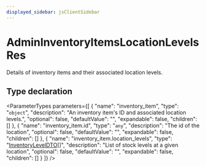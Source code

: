 ```yaml
---
displayed_sidebar: jsClientSidebar
---
```



# AdminInventoryItemsLocationLevelsRes

Details of inventory items and their associated location levels.

## Type declaration

<ParameterTypes parameters={[
  {
    "name": "inventory_item",
    "type": "`object`",
    "description": "An inventory item's ID and associated location levels.",
    "optional": false,
    "defaultValue": "",
    "expandable": false,
    "children": []
  },
  {
    "name": "inventory_item.id",
    "type": "`any`",
    "description": "The id of the location",
    "optional": false,
    "defaultValue": "",
    "expandable": false,
    "children": []
  },
  {
    "name": "inventory_item.location_levels",
    "type": "[InventoryLevelDTO](internal.InventoryLevelDTO.mdx)[]",
    "description": "List of stock levels at a given location",
    "optional": false,
    "defaultValue": "",
    "expandable": false,
    "children": []
  }
]} />
